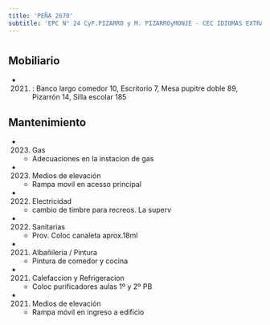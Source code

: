 ```yaml
---
title: 'PEÑA 2670'
subtitle: 'EPC N° 24 CyF.PIZARRO y M. PIZARROyMONJE - CEC IDIOMAS EXTRANJEROS N° 01'
---
```


#


## Mobiliario

*  (2021) : Banco largo comedor 10, Escritorio 7, Mesa pupitre doble 89, Pizarrón 14, Silla escolar 185 





## Mantenimiento

*  (2023) Gas 
    + Adecuaciones en la instacion de gas

*  (2023) Medios de elevación 
    + Rampa movil en acesso principal

*  (2022) Electricidad 
    + cambio de timbre para recreos. La superv

*  (2022) Sanitarias 
    + Prov. Coloc canaleta aprox.18ml

*  (2021) Albañileria / Pintura 
    + Pintura de comedor y cocina

*  (2021) Calefaccion y Refrigeracion 
    + Coloc purificadores aulas 1º y 2º PB

*  (2021) Medios de elevación 
    + Rampa móvil en ingreso a edificio



